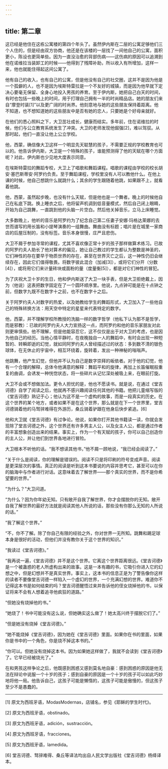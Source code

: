 ```yaml
---
---
---
```

title: 第二章
---




这已经是他住在这栋公寓楼的第四个年头了。虽然伊内斯在二层的公寓足够他们三个人住的，但是经由双方协商，他还是在该楼的一层找了一间他自己的公寓，面积更小，陈设也更简单些。因为一直没治愈的背部伤病——这伤病的原因可以追溯到他在诺维拉当装卸工的时候——他得到了残障补助，所以收入有所增加，这样一来，他也就能住得起这间公寓了。

他有自己的收入，也有自己的公寓，但是他没有自己的社交圈，这并不是因为他是一个孤僻的人，也不是因为埃斯特雷拉是一个不友好的城镇，而是因为他早就下定决心要毫无保留、全身心地投入男孩的养育。至于伊内斯，她把自己白天的时间，有时也包括一些晚上的时间，用于打理自己拥有一半的时尚精品店。她的朋友们来自“摩登时装[1]”以及更广阔的时尚界。他刻意地与她的这些朋友保持着距离。他不知道，也不想知道她的这些朋友中是否有她的恋人，只要她是个好母亲就好。

在他们的悉心照料之下，大卫茁壮成长，健康而结实。多年前，住在诺维拉的时候，他们与公立教育系统发生了冲突。大卫的老师发现他倔强[2]，难以驾驭。从那时起，他们一直没让他上公立学校。

他，西蒙，确信像大卫这样一个明显先天聪慧的孩子，不需要正规的学校教育也可以的。他告诉伊内斯，大卫是一个特殊的孩子，谁能预测得了他的天赋在哪个方面呢？对此，伊内斯也少见地大度表示同意。

在埃斯特雷拉的舞蹈专校，大卫上了唱歌和舞蹈课程。唱歌的课程由学校的校长胡安·塞巴斯蒂安·阿罗约负责。至于舞蹈课程，学校里没有人可以教他什么。在他上课的时候，他自己想跳什么就跳什么；其余的学生跟随着他跳，如果跟不上，就看着他跳。

他，西蒙，虽然起步晚，也没有什么天赋，但是他也是一个舞者。晚上的时候他自己在私底下跳。换上睡衣之后，他将留声机调到低音量模式，然后自己闭上眼睛，开始为自己跳舞，一直跳到他的头脑一片空白。然后他关掉音乐，立马上床睡觉。

大多数晚上，他听的音乐是阿罗约为了纪念自己第二任妻子安娜·玛格达莱娜的去世而谱写的用长笛和小提琴演奏的一组舞曲。舞曲没有标题；唱片是在城里一家商店的后屋压制的，没有标签。音乐本身很慢，庄严且悲伤。

大卫不屑于参加寻常的课程，尤其不喜欢像正常十岁的孩子那样做算术练习。已故的阿罗约夫人助长了他对算术的偏见，她让自己教过的学生都认为整数是神圣的，它们神性的存在要早于物质世界的存在，甚至在世界灭亡之后，这一神性仍旧会继续存在，因此它们值得敬畏。将数字彼此混合（加减[3]），或将它们分开（分数[4]），或将用它们来计量砖块或面粉的量（度量衡[5]），都是对它们神性的冒犯。

为了庆祝大卫十岁的生日，他和伊内斯送了大卫一块手表，但是大卫拒绝戴上，因为（他说）这表把数字固定在了一个圆环顺序里。他说，九点钟可能是在十点钟之前，但数字九既不在数字十之前，也不在数字十之后。

关于阿罗约夫人对数字的热爱，以及她教给学生的舞蹈形式，大卫加入了一些他自己的特殊转换方法：用天空中特定的星星来代表特定的数字。

他，西蒙，并不理解学校所教授的洗脑一样的数字哲学（他私下认为那不是哲学，而是邪教）：已故的阿罗约夫人大力宣扬这一点，而阿罗约和他的音乐家朋友对此则更审慎些。他不理解，但是他能容忍它，这不仅仅是出于对大卫的考虑，也是因为他自己的经历。当他心情平静时，在夜晚独自一人的舞蹈中，有时会出现一种短暂的、转瞬即逝的幻觉，就如同阿罗约夫人曾经描述过的状态：多到数不清的银色球体，在无休止的宇宙中，相互环绕着，旋转着，发出一种神秘的嗡嗡声。

他跳舞，他产生幻觉，但他并不认为自己是数字崇拜的皈依者。对于他的幻觉，他有一个合理的解释，总体令他满意的解释：舞蹈平和的旋律，再加上长笛催眠般重复的曲调，会诱发一种恍惚状态，将一些碎片从记忆深处被吸上来，在眼前打旋。

大卫不会或不想做加法。更令人担忧的是，他也不愿读书。就是说，在通过《堂吉诃德》自学了阅读之后，他就再不感兴趣阅读任何其他的书籍。他把儿童缩写版的《堂吉诃德》熟记于心；他认为这不是一个虚构的故事，而是一段真实的历史。在这个世界的某个地方，或者如果不是在这个世界，那么就是在下一个世界里，堂吉诃德骑着他的马驽骍难得在外游历，桑丘骑着驴跟在他身后快步紧追。[6]

他和大卫就《堂吉诃德》有过争论。他说，如果你打开其他书籍读一读，你就会发现除了堂吉诃德之外，这个世界还有许多男主人公，以及女主人公，都是通过作者的丰富想象创造出来的结果。事实上，作为一个有天赋的孩子，你可以自己创造你的主人公，并让他们到世界各地进行冒险。

大卫根本不听他的话。“我不想读其他书，”他不屑一顾地说，“我已经会阅读了。”

“关于什么是阅读，你的理解是错误的。阅读不只是将印刷的符号变成声音。阅读是更深层次的事情。真正的阅读是听到这本书要说的内容并思考它，甚至可以在你的脑海中与作者进行对话。这意味着去了解世界——那个真实的世界，而不是你希望要的世界。”

“为什么？”大卫问道。

“为什么？因为你年幼无知。只有敞开自我了解世界，你才会摆脱你的无知。敞开自我了解世界的最好方法就是阅读其他人所说的话，那些没有你那么无知的人所说的话。”

“我了解这个世界。”

“不，你不了解。除了你自己有限的经验之外，你对世界一无所知。跳舞和踢足球本身是很好的活动，但他们并没有教你关于这个世界的知识。”

“我读过《堂吉诃德》。”

“我再说一遍，《堂吉诃德》并不是这个世界。它离这个世界距离很远。《堂吉诃德》是一个被蛊惑的老人所虚构出来的故事。这是一本有趣的书，它吸引你进入它的幻想之中，但是幻想并不是真实世界。事实上，这本书的信息正是为了警告像你这样的读者不要像堂吉诃德一样陷入一个虚幻的世界，一个充满幻想的世界。难道你不记得这本书是如何结束的吗？堂吉诃德醒悟过来并告诉他的侄女烧掉他的书，以保证将来不会有人想着追寻他疯狂的道路。”

“但她没有烧掉他的书。”

“她烧了！书中可能没有这么说，但她确实这么做了！她太高兴终于摆脱它们了。”

“但是她没有烧掉《堂吉诃德》。”

“她不能烧掉《堂吉诃德》，因为她在《堂吉诃德》里面。如果你在书的里面，如果你是书中的一个角色，你是烧不掉这本书的。”

“你可以。但她没有烧掉这本书。因为如果她这样做了，我就不会读到《堂吉诃德》了。它早已经被烧光了。”

在和男孩这样争论之后，他既感到困惑又感到莫名地自豪：感到困惑的原因是他无法在辩论中说服一个十岁的孩子；感到自豪的原因是一个十岁的孩子可以如此巧妙地将他一局。他告诉自己，这孩子可能是懒惰的，这孩子可能是傲慢的，但这孩子至少不是愚蠢的。



* * *



[1] 原文为西班牙语，ModasModernas，店铺名，参见《耶稣的学生时代》。

[2] 原文为西班牙语，obstinado。

[3] 原文为西班牙语，adición，sustracción。

[4] 原文为西班牙语，fracciones。

[5] 原文为西班牙语，lamedida。

[6] 堂吉诃德、驽骍难得、桑丘等译法均出自人民文学出版社《堂吉诃德》杨绛译本。